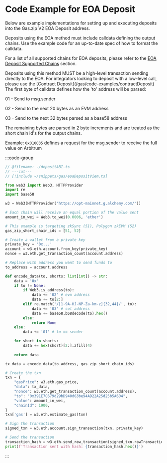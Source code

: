 
# Code Example for EOA Deposit

Below are example implementations for setting up and executing deposits into the Gas.zip V2 EOA Deposit address.

Deposits using the EOA method must include calldata defining the output chains.
Use the example code for an up-to-date spec of how to format the calldata.

For a list of all supported chains for EOA deposits, please refer to the [EOA Deposit Supported Chains](/gas/chain-support/inbound#eoa-deposit) section.

<Callout type="warning">
Deposits using this method MUST be a high-level transaction sending directly to the EOA. For integrators looking to deposit with a low-level call, please use the [Contract Deposit](/gas/code-examples/contractDeposit)
</Callout>

<Callout type="info">
The first byte of calldata defines how the 'to' address will be parsed:

01 - Send to msg.sender

02 - Send to the next 20 bytes as an EVM address

03 - Send to the next 32 bytes parsed as a base58 address

The remaining bytes are parsed in 2 byte increments and are treated as the short chain id's for the output chains.

Example: `0x010035` defines a request for the msg.sender to receive the full value on Arbitrum
</Callout>

:::code-group

```ts twoslash [viem]
// @filename: ./depositABI.ts
// ---cut---
// [!include ~/snippets/gas/eoaDepositViem.ts]
```

```python [python]
from web3 import Web3, HTTPProvider
import re
import base58

w3 = Web3(HTTPProvider('https://opt-mainnet.g.alchemy.com/'))

# Each chain will receive an equal portion of the value sent
amount_in_wei = Web3.to_wei(0.0006, 'ether')

# This example is targeting zkSync (51), Polygon zkEVM (52)
gas_zip_short_chain_ids = [51, 52]

# Create a wallet from a private key
private_key = '0x...'
account = w3.eth.account.from_key(private_key)
nonce = w3.eth.get_transaction_count(account.address)

# Replace with address you want to send funds to
to_address = account.address

def encode_data(to, shorts: list[int]) -> str:
    data = '0x'
    if to != None:
        if Web3.is_address(to):
            data += '02' # evm address
            data += to[2:]
        elif re.match('/[1-9A-HJ-NP-Za-km-z]{32,44}/', to):
            data += '03' # sol address
            data += base58.b58decode(to).hex()
        else:
            return None
    else:
        data += '01' # to == sender

    for short in shorts:
        data += hex(short)[2:].zfill(4)
    
    return data

tx_data = encode_data(to_address, gas_zip_short_chain_ids)

# Create the txn
txn = {
    "gasPrice": w3.eth.gas_price,
    "data": tx_data,
    "nonce": w3.eth.get_transaction_count(account.address),
    "to": "0x391E7C679d29bD940d63be94AD22A25d25b5A604",
    "value": amount_in_wei,
    "chainId": 1900,
}
txn['gas'] = w3.eth.estimate_gas(txn)

# Sign the transaction
signed_txn = w3.eth.account.sign_transaction(txn, private_key)

# Send the transaction
transaction_hash = w3.eth.send_raw_transaction(signed_txn.rawTransaction)
print(f'Transaction sent with hash: {transaction_hash.hex()}')
```

:::

